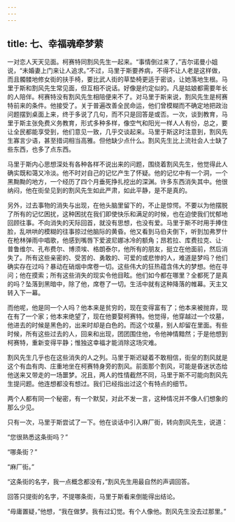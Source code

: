 ```yaml
---
---
---
```

title: 七、幸福魂牵梦萦
---




一对恋人天天见面。柯赛特同割风先生一起来。“事情倒过来了，”吉尔诺曼小姐说，“未婚妻上门来让人追求。”不过，马里于斯要养病，不得不让人老是这样做，而且髑髅地修女街的扶手椅，要比武人街的草垫椅更适于密谈，让她落地生根。马里于斯和割风先生常见面，但互相不说话。好像是约定似的。凡是姑娘都需要年长的人陪伴。柯赛特没有割风先生相陪便来不了。对马里于斯来说，割风先生是柯赛特前来的条件。他接受了。关于普遍改善全民命运，他们曾模糊而不确定地把政治问题摆到桌面上来，终于多说了几句，而不只是回答是或否。一次，谈到教育，马里于斯主张免费义务教育，形式多种多样，像空气和阳光一样人人有份，总之，要让全民都能享受到，他们意见一致，几乎交谈起来。马里于斯这时注意到，割风先生寡言少语，甚至措词相当高雅。但他缺少点什么。割风先生比上流社会人士缺了些东西，也多了点东西。

马里于斯内心思想深处有各种各样不说出来的问题，围绕着割风先生，他觉得此人确实既和蔼又冷淡。他不时对自己的记忆产生了怀疑。他的记忆中有一个洞，一个黑黝黝的地方，一个经历了四个月垂死挣扎挖出的深渊。许多东西消失其中。他很纳闷，他在街垒见到的割风先生如此严肃，如此平静，是不是真的。

另外，过去事物的消失与出现，在他头脑里留下的，不止是惊愕。不要以为他摆脱了所有的记忆困扰，这种困扰在我们即使快乐和满足的时候，也在迫使我们忧郁地回顾往事。不向消失的天际回首，就没有思想，也没有爱。马里于斯不时用手捧住脸，乱哄哄的模糊的往事掠过他脑际的黄昏。他又看到马伯夫倒下，听到加弗罗什在枪林弹雨中唱歌，他感到嘴唇下爱波尼娜冰冷的额角；昂若拉、库费拉克、让·普鲁维尔、孔布费尔、博须埃、格朗泰尔，他所有的朋友，挺立在他面前，然后消失了。所有这些亲密的、受苦的、勇敢的、可爱的或悲惨的人，难道是梦吗？他们确实存在过吗？暴动在硝烟中席卷一切。这些伟大的狂热蕴含伟大的梦想。他在寻问；他在摸索；所有这些消失的现实令他目眩。他们如今都在哪里？全都死了是真的吗？坠落到黑暗中，除了他，席卷了一切。生活中就有这种降落的帷幕。天主又转入下一幕。

而他呢，他是同一个人吗？他本来是贫穷的，现在变得富有了；他本来被抛弃，现在有了一个家；他本来绝望了，现在他要娶柯赛特。他觉得，他穿越过一个坟墓，他进去的时候是黑色的，出来时却是白色的。而这个坟墓，别人却留在里面。有些时候，所有这些过去的人，回来和出现，团团围住他，令他神情黯然；于是他想到柯赛特，重新变得平静；惟独这幸福才能消除这场灾难。

割风先生几乎也在这些消失的人之列。马里于斯迟疑着不敢相信，街垒的割风就是这个有血有肉、庄重地坐在柯赛特身旁的割风。前面那个割风，可能是昏迷状态给他送来又带走的一场噩梦。况且，两人的性情截然不同，马里于斯不可能向割风先生提问题。他连想都没有想过。我们已经指出过这个有特点的细节。

两个人都有同一个秘密，有一个默契，对此不发一言，这种情况并不像人们想象的那么少见。

只有一次，马里于斯尝试了一下。他在谈话中引入麻厂街，转向割风先生，说道：

“您很熟悉这条街吗？”

“哪条街？”

“麻厂街。”

“这条街的名字，我一点概念都没有，”割风先生用最自然的声调回答。

回答只提街的名字，不提哪条街，马里于斯看来倒能得出结论。

“毋庸置疑，”他想，“我在做梦。我有过幻觉。有个人像他。割风先生没去过那里。”